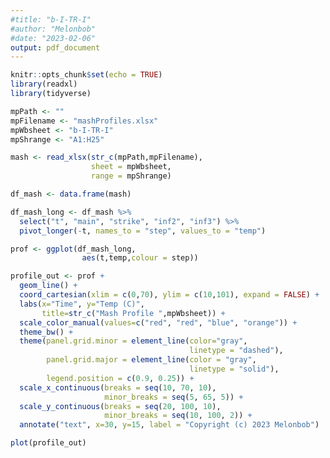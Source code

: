 ```yaml
---
#title: "b-I-TR-I"
#author: "Melonbob"
#date: "2023-02-06"
output: pdf_document
---
```

<!--
MIT License

Copyright (c) 2020-2023 Melonbob (Robert F. Burgie) <brew.Melonbob@mac.com>

Permission is hereby granted, free of charge, to any person obtaining a copy
of this software and associated documentation files (the "Software"), to deal
in the Software without restriction, including without limitation the rights
to use, copy, modify, merge, publish, distribute, sublicense, and/or sell
copies of the Software, and to permit persons to whom the Software is
furnished to do so, subject to the following conditions:

The above copyright notice and this permission notice shall be included in all
copies or substantial portions of the Software.

THE SOFTWARE IS PROVIDED "AS IS", WITHOUT WARRANTY OF ANY KIND, EXPRESS OR
IMPLIED, INCLUDING BUT NOT LIMITED TO THE WARRANTIES OF MERCHANTABILITY,
FITNESS FOR A PARTICULAR PURPOSE AND NONINFRINGEMENT. IN NO EVENT SHALL THE
AUTHORS OR COPYRIGHT HOLDERS BE LIABLE FOR ANY CLAIM, DAMAGES OR OTHER
LIABILITY, WHETHER IN AN ACTION OF CONTRACT, TORT OR OTHERWISE, ARISING FROM,
OUT OF OR IN CONNECTION WITH THE SOFTWARE OR THE USE OR OTHER DEALINGS IN THE
SOFTWARE.-->
```r
knitr::opts_chunk$set(echo = TRUE)
library(readxl)
library(tidyverse)
```

```r
mpPath <- ""
mpFilename <- "mashProfiles.xlsx"
mpWbsheet <- "b-I-TR-I"
mpShrange <- "A1:H25"

mash <- read_xlsx(str_c(mpPath,mpFilename), 
                  sheet = mpWbsheet, 
                  range = mpShrange)

df_mash <- data.frame(mash)

df_mash_long <- df_mash %>%
  select("t", "main", "strike", "inf2", "inf3") %>%
  pivot_longer(-t, names_to = "step", values_to = "temp")

prof <- ggplot(df_mash_long, 
                aes(t,temp,colour = step))

profile_out <- prof + 
  geom_line() + 
  coord_cartesian(xlim = c(0,70), ylim = c(10,101), expand = FALSE) +
  labs(x="Time", y="Temp (C)", 
       title=str_c("Mash Profile ",mpWbsheet)) + 
  scale_color_manual(values=c("red", "red", "blue", "orange")) +
  theme_bw() +
  theme(panel.grid.minor = element_line(color="gray",
                                        linetype = "dashed"), 
        panel.grid.major = element_line(color = "gray", 
                                        linetype = "solid"),
        legend.position = c(0.9, 0.25)) +
  scale_x_continuous(breaks = seq(10, 70, 10), 
                     minor_breaks = seq(5, 65, 5)) +
  scale_y_continuous(breaks = seq(20, 100, 10), 
                     minor_breaks = seq(10, 100, 2)) +
  annotate("text", x=30, y=15, label = "Copyright (c) 2023 Melonbob")

plot(profile_out)
```
